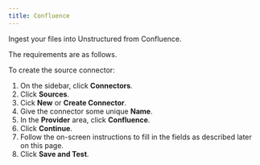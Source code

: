 ```yaml
---
title: Confluence
---
```


Ingest your files into Unstructured from Confluence.

The requirements are as follows.


<ConfluencePrerequisites />

To create the source connector:

1. On the sidebar, click **Connectors**.
2. Click **Sources**.
3. Cick **New** or **Create Connector**.
4. Give the connector some unique **Name**.
5. In the **Provider** area, click **Confluence**.
6. Click **Continue**. 
7. Follow the on-screen instructions to fill in the fields as described later on this page.
8. Click **Save and Test**.


<ConfluenceFields />